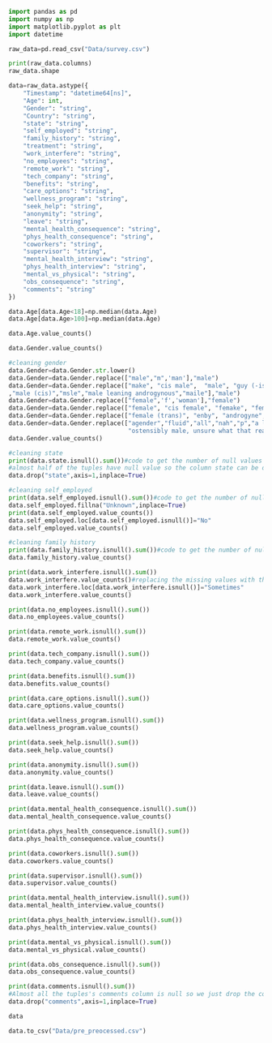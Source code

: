 ``` python
import pandas as pd
import numpy as np
import matplotlib.pyplot as plt
import datetime
```

```python
raw_data=pd.read_csv("Data/survey.csv")
```

```python
print(raw_data.columns)
raw_data.shape
```

```python
data=raw_data.astype({
    "Timestamp": "datetime64[ns]", 
    "Age": int, 
    "Gender": "string", 
    "Country": "string", 
    "state": "string",
    "self_employed": "string",
    "family_history": "string", 
    "treatment": "string",
    "work_interfere": "string",
    "no_employees": "string",
    "remote_work": "string",
    "tech_company": "string", 
    "benefits": "string",
    "care_options": "string",
    "wellness_program": "string",
    "seek_help": "string",
    "anonymity": "string",
    "leave": "string",
    "mental_health_consequence": "string",
    "phys_health_consequence": "string",
    "coworkers": "string",
    "supervisor": "string",
    "mental_health_interview": "string",
    "phys_health_interview": "string",
    "mental_vs_physical": "string",
    "obs_consequence": "string",
    "comments": "string"  
})
```

```python
data.Age[data.Age<18]=np.median(data.Age)
data.Age[data.Age>100]=np.median(data.Age)
```

```python
data.Age.value_counts()
```

```python
data.Gender.value_counts()
```

```python
#cleaning gender
data.Gender=data.Gender.str.lower()
data.Gender=data.Gender.replace(["male","m",'man'],"male")
data.Gender=data.Gender.replace(["make", "cis male",  "male", "guy (-ish) ^_^", "male-ish", "mail", "malr", "cis man", "mal"
,"male (cis)","msle","male leaning androgynous","maile"],"male")
data.Gender=data.Gender.replace(["female",'f','woman'],"female")
data.Gender=data.Gender.replace(["female", "cis female", "femake", "female (cis)", "femail", "cis-female/femme"],"female")
data.Gender=data.Gender.replace(["female (trans)", "enby", "androgyne","trans-female","genderqueer","queer","non-binary","queer/she/they","trans woman","neuter"],"non-binary")
data.Gender=data.Gender.replace(["agender","fluid","all","nah","p","a little about you","something kinda male?",
                                 "ostensibly male, unsure what that really means"],"other")
data.Gender.value_counts()
```

```python
#cleaning state
print(data.state.isnull().sum())#code to get the number of null values
#almost half of the tuples have null value so the column state can be dropped
data.drop("state",axis=1,inplace=True)
```

```python
#cleaning self_employed
print(data.self_employed.isnull().sum())#code to get the number of null values
data.self_employed.fillna("Unknown",inplace=True)
print(data.self_employed.value_counts())
data.self_employed.loc[data.self_employed.isnull()]="No"
data.self_employed.value_counts()
```

```python
#cleaning family history
print(data.family_history.isnull().sum())#code to get the number of null values
data.family_history.value_counts()
```

```python
print(data.work_interfere.isnull().sum())
data.work_interfere.value_counts()#replacing the missing values with the mode
data.work_interfere.loc[data.work_interfere.isnull()]="Sometimes"
data.work_interfere.value_counts()
```

```python
print(data.no_employees.isnull().sum())
data.no_employees.value_counts()
```

```python
print(data.remote_work.isnull().sum())
data.remote_work.value_counts()
```

```python
print(data.tech_company.isnull().sum())
data.tech_company.value_counts()
```

```python
print(data.benefits.isnull().sum())
data.benefits.value_counts()
```

```python
print(data.care_options.isnull().sum())
data.care_options.value_counts()
```

```python
print(data.wellness_program.isnull().sum())
data.wellness_program.value_counts()
```

```python
print(data.seek_help.isnull().sum())
data.seek_help.value_counts()
```

```python
print(data.anonymity.isnull().sum())
data.anonymity.value_counts()
```

```python
print(data.leave.isnull().sum())
data.leave.value_counts()
```
```python
print(data.mental_health_consequence.isnull().sum())
data.mental_health_consequence.value_counts()
```

```python
print(data.phys_health_consequence.isnull().sum())
data.phys_health_consequence.value_counts()
```
```python
print(data.coworkers.isnull().sum())
data.coworkers.value_counts()
```

```python
print(data.supervisor.isnull().sum())
data.supervisor.value_counts()
```

```python
print(data.mental_health_interview.isnull().sum())
data.mental_health_interview.value_counts()
```

```python
print(data.phys_health_interview.isnull().sum())
data.phys_health_interview.value_counts()
```

```python
print(data.mental_vs_physical.isnull().sum())
data.mental_vs_physical.value_counts()
```

```python
print(data.obs_consequence.isnull().sum())
data.obs_consequence.value_counts()
```

```python
print(data.comments.isnull().sum())
#Almost all the tuples's comments column is null so we just drop the column
data.drop("comments",axis=1,inplace=True)
```

```python
data
```

```python
data.to_csv("Data/pre_preocessed.csv")
```


